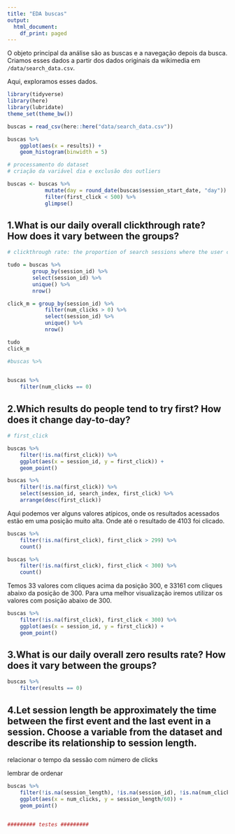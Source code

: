 ```yaml
---
title: "EDA buscas"
output:
  html_document:
    df_print: paged
---
```


O objeto principal da análise são as buscas e a navegação depois da busca. Criamos esses dados a partir dos dados originais da wikimedia em `/data/search_data.csv`. 

Aqui, exploramos esses dados. 

```r
library(tidyverse)
library(here)
library(lubridate)
theme_set(theme_bw())
```

```r
buscas = read_csv(here::here("data/search_data.csv"))
```

```r
buscas %>% 
    ggplot(aes(x = results)) + 
    geom_histogram(binwidth = 5) 
```

```r
# processamento do dataset
# criação da variável dia e exclusão dos outliers

buscas <- buscas %>%
            mutate(day = round_date(buscas$session_start_date, "day")) %>%
            filter(first_click < 500) %>%
            glimpse()
```


## 1.What is our daily overall clickthrough rate? How does it vary between the groups?

```r
# clickthrough rate: the proportion of search sessions where the user clicked on one of the results displayed

tudo = buscas %>%
        group_by(session_id) %>%
        select(session_id) %>%
        unique() %>%
        nrow()

click_m = group_by(session_id) %>%
            filter(num_clicks > 0) %>% 
            select(session_id) %>%
            unique() %>%
            nrow()

tudo
click_m

#buscas %>%
    
```

```r
buscas %>%
    filter(num_clicks == 0)
```


## 2.Which results do people tend to try first? How does it change day-to-day?

```r
# first_click

buscas %>%
    filter(!is.na(first_click)) %>%
    ggplot(aes(x = session_id, y = first_click)) +
    geom_point()
```

```r
buscas %>%
    filter(!is.na(first_click)) %>%
    select(session_id, search_index, first_click) %>%
    arrange(desc(first_click))
```

Aqui podemos ver alguns valores atípicos, onde os resultados acessados estão em uma posição muito alta. Onde até o resultado de 4103 foi clicado.

```r
buscas %>%
    filter(!is.na(first_click), first_click > 299) %>%
    count()
```

```r
buscas %>%
    filter(!is.na(first_click), first_click < 300) %>%
    count()
```

Temos 33 valores com cliques acima da posição 300, e 33161 com cliques abaixo da posição de 300. Para uma melhor visualização iremos utilizar os valores com posição abaixo de 300.

```r
buscas %>%
    filter(!is.na(first_click), first_click < 300) %>%
    ggplot(aes(x = session_id, y = first_click)) +
    geom_point()
```


## 3.What is our daily overall zero results rate? How does it vary between the groups?

```r
buscas %>%
    filter(results == 0)
```


## 4.Let session length be approximately the time between the first event and the last event in a session. Choose a variable from the dataset and describe its relationship to session length. 

relacionar o tempo da sessão com número de clicks

lembrar de ordenar
```r
buscas %>%
    filter(!is.na(session_length), !is.na(session_id), !is.na(num_clicks)) %>%
    ggplot(aes(x = num_clicks, y = session_length/60)) +
    geom_point()
    
```

```r
######### testes #########


```



